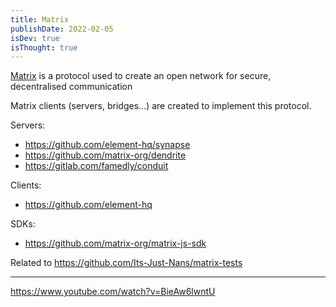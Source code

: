 ```yaml
---
title: Matrix
publishDate: 2022-02-05
isDev: true
isThought: true
---
```


[Matrix](https://matrix.org/) is a protocol used to create an open network for secure, decentralised communication

Matrix clients (servers, bridges...)  are created to implement this protocol.

Servers:

- https://github.com/element-hq/synapse
- https://github.com/matrix-org/dendrite
- https://gitlab.com/famedly/conduit

Clients:

- https://github.com/element-hq

SDKs:

- https://github.com/matrix-org/matrix-js-sdk

Related to https://github.com/Its-Just-Nans/matrix-tests

---

https://www.youtube.com/watch?v=BieAw6lwntU
